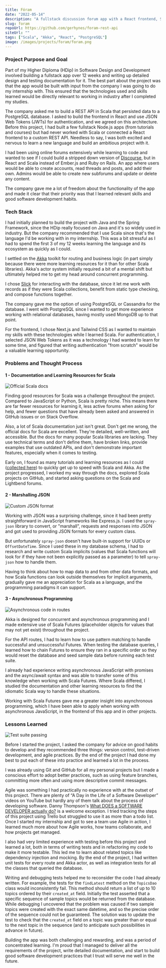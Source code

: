 ---
title: Fóram
date: "2022-05-14"
description: "A fullstack discussion forum app with a React frontend, Scala REST API, and PostgreSQL database. Includes authentication, user roles, and test suites."
slug: foram
repoUrl: https://github.com/gerhynes/foram-rest-api
siteUrl: ""
tags: ["Scala", "Akka", "React", "PostgreSQL"]
image: /images/projects/foram/foram.png
---

### Project Purpose and Goal

Part of my Higher Diploma (HDip) in Software Design and Development involved building a fullstack app over 12 weeks and writing up detailed design and testing documentation for it. The best part about the project was that the app would be built with input from the company I was going to do my internship with. This ensured that the technologies used and skills learned would be directly relevant to working in industry after I completed my studies.

The company asked me to build a REST API in Scala that persisted data to a PostgreSQL database. I asked to build the frontend in React and use JSON Web Tokens (JWTs) for authentication, and we agreed on this architecture. Before this project, I had built a few fullstack Node.js apps (from tutorials and courses) but had never worked with Scala or connected a React frontend to a custom REST API. Needless to say, I was both excited and nervous to learn a new language and build an ambitious project with it.

I had been using online forums extensively while learning to code and wanted to see if I could build a stripped down version of [Discourse](https://www.discourse.org/), but in React and Scala instead of Ember.js and Ruby on Rails. An app where users would be able to create accounts, read threads and posts, and add their own. Admins would be able to create new subforums and update or delete any content.

The company gave me a lot of freedom about the functionality of the app and made it clear that their priority was that I learned relevant skills and good software development habits.

### Tech Stack

I had initially planned to build the project with Java and the Spring Framework, since the HDip really focused on Java and it's so widely used in industry. But the company recommended that I use Scala since that's the language I'd be working with in my internship. This was a bit stressful as I had to spend the first 3 of my 12 weeks learning the language and its ecosystem as quickly as I could.

I settled on the [Akka](https://akka.io/) toolkit for routing and business logic (in part simply because there were more learning resources for it than for other Scala libraries). Akka's actor system initially required a bit of a mental shift but ultimately helped me to get my head around concurrent programming.

I chose [Slick](https://scala-slick.org/) for interacting with the database, since it let me work with records as if they were Scala collections, benefit from static type checking, and compose functions together.

The company gave me the option of using PostgreSQL or Cassandra for the database. I went with PostgreSQL since I wanted to get more experience working with relational databases, having mostly used MongoDB up to that point.

For the frontend, I chose Next.js and Tailwind CSS as I wanted to maintain my skills with these technologies while I learned Scala. For authentication, I selected JSON Web Tokens as it was a technology I had wanted to learn for some time, and figured that writing authentication "from scratch" would be a valuable learning opportunity.

### Problems and Thought Process

#### 1 - Documentation and Learning Resources for Scala

![Official Scala docs](/images/projects/foram/official-scala-docs.png)

Finding good resources for Scala was a challenge throughout the project. Compared to JavaScript or Python, Scala is pretty niche. This means there are far fewer resources for learning it, less active forums when asking for help, and fewer questions that have already been asked and answered in GitHub issues or on Stack Overflow.

Also, a lot of Scala documentation just isn't great. Don't get me wrong, the official docs for Scala are excellent. They're detailed, well-written, and accessible. But the docs for many popular Scala libraries are lacking. They use technical terms and don't define them, have broken links, provide examples that use outdated APIs, and don't demonstrate important features, especially when it comes to testing.

Early on, I found as many tutorials and learning resources as I could ([collected here](https://gerardhynes.com/resources-for-learning-scala/)) to quickly get up to speed with Scala and Akka. As the project progressed, I worked my way through the docs, explored Scala projects on GitHub, and started asking questions on the Scala and Lightbend forums.

#### 2 - Marshalling JSON

![Custom JSON format](/images/projects/foram/custom-json-format.png)

Working with JSON was a surprising challenge, since it had been pretty straightforward in JavaScript frameworks like Express.js. I used the `spray-json` library to convert, or "marshall", requests and responses into JSON and got used to providing JSON formats for every custom class.

But unfortunately `spray-json` doesn't have built-in support for UUIDs or `OffsetDateTime`. Since I used these in my database schema, I had to research and write custom Scala implicits (values that Scala functions will look for if they have not been explicitly passed as a parameter) to tell `spray-json` how to handle them.

Having to think about how to map data to and from other data formats, and how Scala functions can look outside themselves for implicit arguments, gradually gave me an appreciation for Scala as a language, and the programming paradigms it can support.

#### 3 - Asynchronous Programming

![Asynchronous code in routes](/images/projects/foram/async-code-in-routes.png)

Akka is designed for concurrent and asynchronous programming and I made extensive use of Scala Futures (placeholder objects for values that may not yet exist) throughout the project.

For the API routes, I had to learn how to use pattern matching to handle successful and unsuccessful Futures. When testing the database queries, I learned how to chain Futures to ensure they ran in a specific order so they would reset the database and seed sample data before running each test suite.

I already had experience writing asynchronous JavaScript with promises and the async/await syntax and was able to transfer some of this knowledge when working with Scala Futures. Where Scala differed, I studied the documentation and other learning resources to find the idiomatic Scala way to handle these situations.

Working with Scala Futures gave me a greater insight into asynchronous programming, which I have been able to apply when working with asynchronous JavaScript, in the frontend of this app and in other projects.

### Lessons Learned

![Test suite passing](/images/projects/foram/test-suite-passing.png)

Before I started the project, I asked the company for advice on good habits to develop and they recommended three things: version control, test-driven development, and agile practices. By the end of the project I had done my best to put each of these into practice and learned a lot in the process.

I was already using Git and GitHub for all my personal projects but I made a conscious effort to adopt better practices, such as using feature branches, committing more often and using more descriptive commit messages.

Agile was something I had practically no experience with at the outset of this project. There are plenty of “A Day in the Life of a Software Developer” videos on YouTube but hardly any of them talk about the process of developing software. Danny Thompson's [What DOES a SOFTWARE DEVELOPER actually do?](https://youtu.be/2M66pchjzDw) is a welcome exception. I tried tracking the steps of this project using Trello but struggled to use it as more than a todo list. Once I started my internship and got to see a team use Agile in action, I learned much more about how Agile works, how teams collaborate, and how projects get managed.

I also had very limited experience with testing before this project and learned a lot, both in terms of writing tests and in refactoring my code to make it more testable. This led me to learn about related topics like dependency injection and mocking. By the end of the project, I had written unit tests for every route and Akka actor, as well as integration tests for all the classes that queried the database.

Writing and debugging tests helped me to reconsider the code I had already written. For example, the tests for the `findLatest` method on the `TopicsDao` class would inconsistently fail. This method should return a list of up to 10 topics ordered by their `created_at` field. Initially the test asserted that a specific sequence of sample topics would be returned from the database. While debugging I uncovered that the problem was caused if two sample topics were created with the exact same datetime, and so the precise order of the sequence could not be guaranteed. The solution was to update the test to check that the `created_at` field on a topic was greater than or equal to the next topic in the sequence (and to anticipate such possibilities in advance in future).

Building the app was both challenging and rewarding, and was a period of concentrated learning. I'm proud that I managed to deliver all the requirements of the project, write detailed documentation, and start to build good software development practices that I trust will serve me well in the future.
